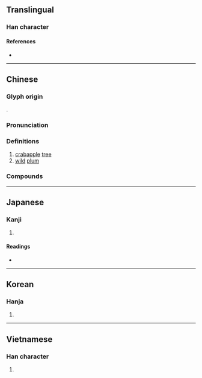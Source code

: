 {{character info/new}}
==Translingual==

===Han character===
{{Han char|rn=75|rad=木|as=08|sn=12|four=90904|canj=FBRD|ids=⿱龸呆}}

====References====
* {{Han ref|kx=0533.140|dkj=14953|dj=0921.120|hdz=21231.070|uh=68E0|ud=26848|bh=B4C5|bd=46277}}

----

==Chinese==
{{zh-forms}}

===Glyph origin===
{{Han etym}}
{{Han compound|尚|木|c1=p|c2=s|t2=tree, wood|ls=psc}}.

===Pronunciation===
{{zh-pron
|m=táng
|c=tong4
|mn=tông
|mc=y
|oc=y
|ma=
|cat=n
}}

===Definitions===
{{zh-hanzi}}

# [[crabapple]] [[tree]]
# [[wild]] [[plum]]

===Compounds===
{{zh-der|棠棣}}

----

==Japanese==

===Kanji===
{{ja-kanji|grade=|rs=木08}}

# {{defn|lang=ja|sort=木08}}

====Readings====
* {{ja-readings|on=[[とう]] (tō), [[どう]] (dō)|kun=[[やまなし]] (yamanashi)}}

----

==Korean==

===Hanja===
{{ko-hanja|hangeul=당|eumhun=|rv=dang|mr=tang|y=tang}}

# {{defn|lang=ko|sort=木08}}

----

==Vietnamese==

===Han character===
{{vi-hantu|[[đường]]|rs=木08}}

# {{defn|lang=vi|sort=木08}}